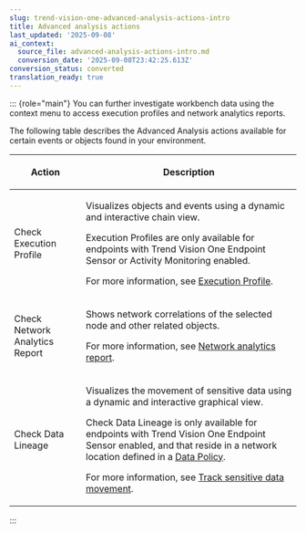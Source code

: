 ```yaml
---
slug: trend-vision-one-advanced-analysis-actions-intro
title: Advanced analysis actions
last_updated: '2025-09-08'
ai_context:
  source_file: advanced-analysis-actions-intro.md
  conversion_date: '2025-09-08T23:42:25.613Z'
conversion_status: converted
translation_ready: true
---
```


::: {role="main"}
You can further investigate workbench data using the context menu to access execution profiles and network analytics reports.

The following table describes the Advanced Analysis actions available for certain events or objects found in your environment.

<table>
<colgroup>
<col style="width: 25%" />
<col style="width: 75%" />
</colgroup>
<thead>
<tr>
<th><p>Action</p></th>
<th><p>Description</p></th>
</tr>
</thead>
<tbody>
<tr>
<td><p>Check Execution Profile</p></td>
<td><p>Visualizes objects and events using a dynamic and interactive chain view.</p>
<p>Execution Profiles are only available for endpoints with Trend Vision One Endpoint Sensor or Activity Monitoring enabled.</p>
<p>For more information, see <a href="trend-vision-one-execution-profile">Execution Profile</a>.</p></td>
</tr>
<tr>
<td><p>Check Network Analytics Report</p></td>
<td><p>Shows network correlations of the selected node and other related objects.</p>
<p>For more information, see <a href="trend-vision-one-network-analytics-report">Network analytics report</a>.</p></td>
</tr>
<tr>
<td><p>Check Data Lineage</p></td>
<td><p>Visualizes the movement of sensitive data using a dynamic and interactive graphical view.</p>
<p>Check Data Lineage is only available for endpoints with Trend Vision One Endpoint Sensor enabled, and that reside in a network location defined in a <a href="trend-vision-one-data-policy-overview">Data Policy</a>.</p>
<p>For more information, see <a href="trend-vision-one-track-sensitive-data-movement">Track sensitive data movement</a>.</p></td>
</tr>
</tbody>
</table>
:::
